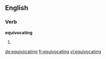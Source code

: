 ==English==

===Verb===
'''equivocating'''

# {{present participle of|equivocate}}

[[de:equivocating]]
[[fr:equivocating]]
[[vi:equivocating]]